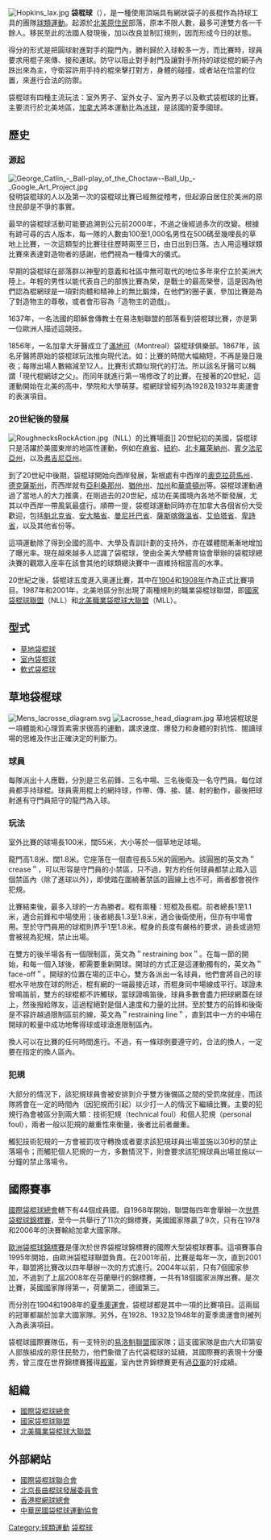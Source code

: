 {{noteTA
|T=zh-cn:棍网球; zh-hk:棍網球; zh-tw:袋棍球;
|1=zh-cn:棍网球; zh-hk:棍網球; zh-tw:袋棍球;
|2=zh-cn:国际棍网球总会; zh-hk:國際棍網球總會; zh-tw:國際袋棍球總會;
|3=zh-cn:蒙特利尔;zh-hans:蒙特利尔;zh-hk:滿地可;zh-tw:蒙特婁;
}}
{{各地中文名
|cn=棍网球、长曲棍球
|tw=袋棍球
|hk=棍網球
}}
[[File:Hopkins_lax.jpg|right]]
'''袋棍球'''（{{lang-en|Lacrosse}}），是一種使用頂端具有網狀袋子的長棍作為持球工具的團隊[[球類運動|球類運動]]。起源於[[北美|北美]][[原住民|原住民]]部落，原本不限人數，最多可達雙方各一千餘人。移民至此的法國人發現後，加以改良並制訂規則，因而形成今日的狀態。

得分的形式是把圓球射進對手的龍門內，勝利歸於入球較多一方，而比賽時，球員要求用棍子來傳、接和運球。防守以阻止對手射門及讓對手所持的球從棍的網子內跌出來為主，守衛容許用手持的棍來擊打對方，身體的碰撞，或者站在恰當的位置，來進行合法的防禦。

袋棍球有四種主流玩法：室外男子、室外女子、室內男子以及軟式袋棍球的比賽。主要流行於北美地區，[[加拿大|加拿大]]將本運動比為[[冰上曲棍球|冰球]]，是該國的夏季國球。

==歷史==
===源起===
[[File:George_Catlin_-_Ball-play_of_the_Choctaw--Ball_Up_-_Google_Art_Project.jpg|thumb]]
發明袋棍球的人以及第一次的袋棍球比賽已經無從稽考，但起源自居住於美洲的原住民卻是不爭的事實。

最早的袋棍球活動可能要追溯到公元前2000年，不過之後經過多次的改變。根據有跡可尋的古人版本，每一隊的人數由100至1,000名男性在500碼至幾哩長的草地上比賽，一次這類型的比賽往往歷時兩至三日，由日出到日落。古人用這種球類比賽來表達對造物者的感謝，他們視為一種偉大的儀式。

早期的袋棍球在部落群以神聖的意義和社區中無可取代的地位多年來佇立於美洲大陸上。年輕的男性以能代表自己的部族比賽為榮，是戰士的最高榮譽，這是因為他們認為棍網球是一項對肉體和精神上的無比鍛煉，在他們的圈子裏，參加比賽是為了對造物主的尊敬，或者會形容為「造物主的遊戲」。

1637年，一名法國的耶穌會傳教士在易洛魁聯盟的部落看到袋棍球比賽，亦是第一位歐洲人描述這競技。

1856年，一名加拿大牙醫成立了[[滿地可|滿地可]]（Montreal）袋棍球俱樂部。1867年，該名牙醫將原始的袋棍球玩法推向現代法。如：比賽的時間大幅縮短，不再是幾日幾夜；每隊出場人數縮減至12人。比賽形式類似現代的打法。所以該名牙醫可以稱謂「現代棍網球之父」。而同年就進行第一埸修改了的比賽。在接著的20世紀，這運動開始在北美的高中，學院和大學萌芽。棍網球曾經列為1928及1932年奧運會的表演項目。

===20世紀後的發展===
[[File:RoughnecksRockAction.jpg|right]]（NLL）的比賽場面]]
20世紀初的美國，袋棍球只是活躍於美國東岸的地區性運動，例如在[[麻省|麻省]]、[[紐約|紐約]]、[[北卡羅萊納州|北卡羅萊納州]]、[[賓夕法尼亞州|賓夕法尼亞州]]，以及[[弗吉尼亞州|弗吉尼亞州]]。

到了20世紀中後期，袋棍球開始向西岸發展，紮根處有中西岸的[[奧克拉荷馬州|奧克拉荷馬州]]、[[德克薩斯州|德克薩斯州]]，而西岸就有[[亞利桑那州|亞利桑那州]]、[[猶他州|猶他州]]、[[加州|加州]]和[[華盛頓州|華盛頓州]]等。袋棍球運動通過了當地人的大力推廣，在剛過去的20世紀，成功在美國境內各地不斷發展，尤其以中西岸一帶風氣最盛行。順帶一提，袋棍球運動同時亦在加拿大各個省份大受歡迎，包括[[魁北克省|魁北克省]]、[[安大略省|安大略省]]、[[曼尼托巴省|曼尼托巴省]]、[[薩斯喀徹溫省|薩斯喀徹溫省]]、[[艾伯塔省|艾伯塔省]]、[[卑詩省|卑詩省]]，以及其他省份等。

這項運動除了得到全國的高中、大學及青訓計劃的支持外，亦在媒體間漸漸地增加了曝光率。現在越來越多人認識了袋棍球，使由全美大學體育協會舉辦的袋棍球總決賽的觀眾入座率在該會其他的球類總決賽中一直維持相當高的水準。

20世紀之後，袋棍球五度進入奧運比賽，其中在[[1904年夏季奧林匹克運動會|1904]]和[[1908年夏季奧林匹克運動會|1908年]]作為正式比賽項目。1987年和2001年，北美地區分別出現了兩種規則的職業袋棍球聯盟，即[[國家袋棍球聯盟|國家袋棍球聯盟]]（NLL）和[[北美職業袋棍球大聯盟|北美職業袋棍球大聯盟]]（MLL）。

==型式==
*[[草地袋棍球|草地袋棍球]]
*[[室內袋棍球|室內袋棍球]]
*[[軟式袋棍球|軟式袋棍球]]

==草地袋棍球==
[[File:Mens_lacrosse_diagram.svg|right]]
[[File:Lacrosse_head_diagram.jpg|right]]
草地袋棍球是一項體能和心理質素需求很高的運動，講求速度、爆發力和身體的對抗性、閱讀球場的思維及作出正確決定的判斷力。

===球員===
每隊派出十人應戰，分別是三名前鋒、三名中場、三名後衛及一名守門員。每位球員都手持球棍。球員需用棍上的網持球，作帶、傳、接、鏟、射的動作，最後把球射進有守門員把守的龍門為入球。

===玩法===
室外比賽的球場長100米，闊55米，大小等於一個草地足球場。

龍門高1.8米、闊1.8米。它座落在一個直徑長5.5米的圓圈內。該圓圈的英文為＂crease＂，可以形容是守門員的小禁區，只不過，對方的任何球員都禁止踏入這個禁區內（除了進球以外），即使踏在圍繞著禁區的圓線上也不可，兩者都會視作犯規。

比賽結束後，最多入球的一方為勝者。棍有兩種：短棍及長棍。前者總長1至1.1米，適合前鋒和中場使用；後者總長1.3至1.8米，適合後衛使用，但亦有中場會用。至於守門員用的球棍則界乎1至1.8米。棍身的長度有嚴格的要求，過長或過短會被視為犯規，禁止出場。

在雙方的後半場各有一個限制區，英文為＂restraining box＂。在每一節的開始，和每一個入球後，都需要重新開球。開球的方式正是這運動獨有的，英文為＂face-off＂。開球的位置在場的正中心，雙方各派出一名球員，他們會將自己的球棍水平地放在球的附近，棍有網的一端最接近球，而棍身同中場線成平行。球證未曾鳴笛前，雙方的球棍都不許觸球，當球證鳴笛後，球員多數會盡力把球網蓋在球上，然後撥給隊友，這過程絕對是個人速度和力量的比拼。至於雙方的前鋒和後衛是不容許越過限制區前的線，英文為＂restraining line＂，直到其中一方的中場在開球的較量中成功地奪得球或球滾進限制區內。

換人可以在比賽的任何時間進行。不過，有一條球例要遵守的，合法的換人，一定要在指定的換人區內。

===犯規===
大部分的情況下，該犯規球員會被安排到介乎雙方後備區之間的受罰席就座，而該隊將會在一定的時間內（因犯規而引起）以少打一人的情況下繼續比賽。主要的犯規行為會被區分到兩大類：技術犯規（technical foul）和個人犯規（personal foul），兩者一般以犯規的嚴重性來衡量，後者比前者嚴重。

觸犯技術犯規的一方會被罰攻守轉換或者要求該犯規球員出場並施以30秒的禁止落場令；而觸犯個人犯規的一方，多數情況下，則會要求該犯規球員出場並施以一分鐘的禁止落場令。

==國際賽事==
[[國際袋棍球總會|國際袋棍球總會]]轄下有44個成員國。自1968年開始，聯盟每四年會舉辦一次[[世界袋棍球錦標賽|世界袋棍球錦標賽]]，至今一共舉行了11次的錦標賽，美國國家隊贏了9次，只有在1978和2006年的決賽輸給加拿大國家隊。

[[歐洲袋棍球錦標賽|歐洲袋棍球錦標賽]]是僅次於世界袋棍球錦標賽的國際大型袋棍球賽事。這項賽事自1995年開始，由歐洲袋棍球聯盟負責。在2001年前，比賽是每年一次，直到2001年，聯盟將比賽改以四年舉辦一次的方式進行。2004年以前，只有7個國家參加，不過到了上屆2008年在芬蘭舉行的錦標賽，一共有18個國家派隊出賽。是次比賽，英國國家隊得第一，荷蘭第二，德國第三。

而分別在1904和1908年的[[夏季奧運會|夏季奧運會]]，袋棍球都是其中一項的比賽項目。這兩屆的冠軍都屬於加拿大國家隊。另外，在1928、1932及1948年的夏季奧運會則被列入為表演項目。

袋棍球國際賽隊伍，有一支特別的[[易洛魁聯盟|易洛魁聯盟]]國家隊；這支國家隊是由六大印第安人部族組成的原住民勢力，他們象徵了古代袋棍球的延續，其國際賽的表現十分優秀，曾三度在世界錦標賽獲得[[殿軍|殿軍]]，室內世界錦標賽更有過[[亞軍|亞軍]]的好成績。

==組織==
*[[國際袋棍球總會|國際袋棍球總會]]
*[[國家袋棍球聯盟|國家袋棍球聯盟]]
*[[北美職業袋棍球大聯盟|北美職業袋棍球大聯盟]]

==外部網站==
{{Commons cat|Lacrosse}}
* [http://www.filacrosse.com/ 國際袋棍球聯合會]{{Wayback|url=http://www.filacrosse.com/ |date=20100224081152 }}
* [https://web.archive.org/web/20080527191112/http://www.lacrosse.org.cn/ 北京長曲棍球發展委員會]
* [http://www.hku.hk/lacrosse/ 香港棍網球總會]{{Wayback|url=http://www.hku.hk/lacrosse/ |date=20080605224542 }}
* [http://www.taiwanlax.org/home-c 中華民國袋棍球運動協會]
{{Lacrosse topics|state=expanded}}
{{Federation of International Lacrosse}}
{{World Lacrosse Championship}}
{{團隊運動}}

{{Authority control}}
[[Category:球類運動|Category:球類運動]]
[[Category:袋棍球|]]
